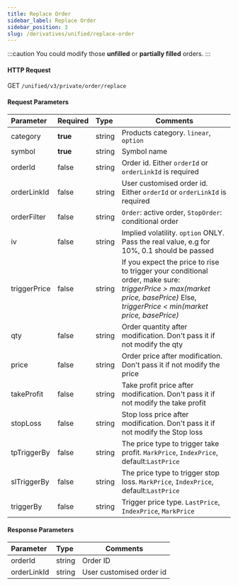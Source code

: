 ```yaml
---
title: Replace Order
sidebar_label: Replace Order
sidebar_position: 3
slug: /derivatives/unified/replace-order
---
```

:::caution
You could modify those **unfilled** or **partially filled** orders.
:::

#### HTTP Request
GET `/unified/v3/private/order/replace`

#### Request Parameters
| Parameter | Required | Type | Comments|
|:----- |:-------|:-----|------ |
|category |**true** |string |Products category. `linear`, `option` |
|symbol |**true** |string |Symbol name|
|orderId |false |string |Order id. Either `orderId` or `orderLinkId` is required |
|orderLinkId |false |string |User customised order id. Either `orderId` or `orderLinkId` is required |
|orderFilter |false |string |`Order`: active order, `StopOrder`: conditional order|
|iv |false |string |Implied volatility. `option` ONLY. Pass the real value, e.g for 10%, 0.1 should be passed |
|triggerPrice |false |string |If you expect the price to rise to trigger your conditional order, make sure:<br/> _triggerPrice > max(market price, basePrice)_ Else,<br/>_triggerPrice < min(market price, basePrice)_|
|qty |false |string |Order quantity after modification. Don't pass it if not modify the qty|
|price |false |string |Order price after modification. Don't pass it if not modify the price|
|takeProfit |false |string |Take profit price after modification. Don't pass it if not modify the take profit |
|stopLoss |false |string |Stop loss price after modification. Don't pass it if not modify the Stop loss |
|tpTriggerBy |false |string |The price type to trigger take profit. `MarkPrice`, `IndexPrice`, default:`LastPrice` |
|slTriggerBy |false |string |The price type to trigger stop loss. `MarkPrice`, `IndexPrice`, default:`LastPrice` |
|triggerBy |false |string |Trigger price type. `LastPrice`, `IndexPrice`, `MarkPrice`|


#### Response Parameters
| Parameter | Type | Comments|
|:----- |:-----|----- |
|orderId |string |Order ID |
|orderLinkId |string |User customised order id |